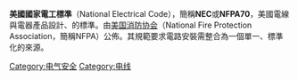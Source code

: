 {{Notability Unreferenced |time=2019-10-14T11:32:53+00:00}}
{{unreferenced|time=2009-12-04T01:53:12+00:00}}
'''美國國家電工標準'''（National Electrical Code），簡稱'''NEC'''或'''NFPA70'''，美國電線與電器產品設計、{{le|電氣配線|Electrical wiring|安裝}}的標準。由[[美国消防协会|美国消防协会]]（National Fire Protection Association，簡稱NFPA）公佈。其規範要求電路安裝需整合為一個單一、標準化的來源。
{{技術小作品}}
[[Category:电气安全|Category:电气安全]]
[[Category:电线|Category:电线]]